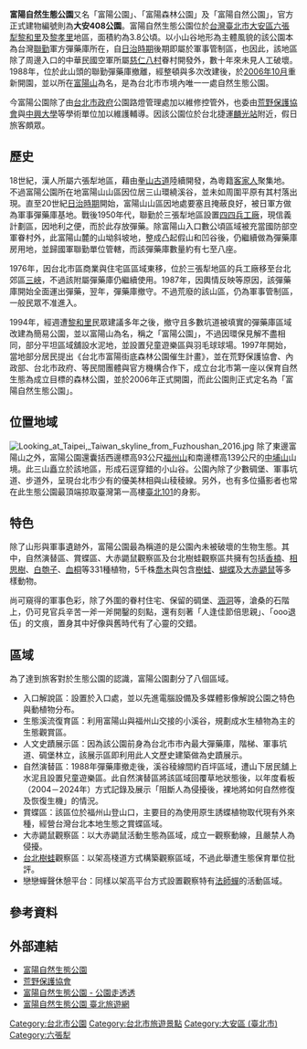 {{no footnotes|time=2018-09-27T11:40:47+00:00}}
{{Infobox park
|image=
|image_size=300px
|location={{flagicon|TWN}} [[臺灣|臺灣]][[台北市|台北市]][[大安區_(臺北市)|大安區]][[黎和里|黎和里]]富陽街
|name=富陽自然生態公園<br><small>Fuyang Eco Park</small>
|operator=青年公園管理所
|status=全年開放
|type=[[生態|生態]][[公園|公園]]
|open=2006年10月
|area={{Convert|38,000|m2|ha acre|0|abbr=off}}
|parking = 第二殯儀館停車場
|publictransit = {{文湖線}}[[麟光站|麟光站]]
}}

{{coord|25.016974|121.557139|display=title}} 

'''富陽自然生態公園'''又名「富陽公園」、「富陽森林公園」及「富陽自然公園」，官方正式建物編號則為'''大安408公園'''。富陽自然生態公園位於[[台灣|台灣]][[臺北市|臺北市]][[大安區_(臺北市)|大安區]][[六張犁_(臺北市)|六張犁]][[黎和里|黎和里]]及[[黎孝里|黎孝里]]地區，面積約為3.8公頃。以小山谷地形為主體風貌的該公園本為台灣[[聯勤|聯勤]]軍方彈藥庫所在，自[[台灣日治時期|日治時期]]後期即屬於軍事管制區，也因此，該地區除了周邊入口的中華民國空軍所屬[[慈仁八村|慈仁八村]]眷村開發外，數十年來未見人工破壞。1988年，位於此山頭的聯勤彈藥庫撤離，經整頓與多次改建後，於[[2006年10月|2006年10月]]重新開園，並以所在[[富陽山|富陽山]]為名，是為台北市市境內唯一一處自然生態公園。

今富陽公園除了由[[台北市政府|台北市政府]]公園路燈管理處加以維修控管外，也委由[[荒野保護協會|荒野保護協會]]與[[中興大學|中興大學]]等學術單位加以維護輔導。因該公園位於台北捷運[[麟光站|麟光站]]附近，假日旅客頗眾。

== 歷史 ==
18世紀，漢人所屬六張犁地區，藉由[[拳山古道|拳山古道]]陸續開發，為粵籍[[客家人|客家人]]聚集地。不過富陽公園所在地富陽山山區因位居三山環繞溪谷，並未如周圍平原有其村落出現。直至20世紀[[台灣日治時期|日治時期]]開始，富陽山山區因地處要塞且掩蔽良好，被日軍方做為軍事彈藥庫基地。戰後1950年代，聯勤於三張犁地區設置[[四四兵工廠|四四兵工廠]]，現信義計劃區，因地利之便，而於此存放彈藥。除富陽山入口數公頃區域被充當國防部空軍眷村外，此富陽山麓的山坳斜坡地，整成凸起假山和凹谷後，仍繼續做為彈藥庫房用地，並歸國軍聯勤單位管轄，而該彈藥庫數量約有七至八座。

1976年，因台北市區商業與住宅區區域東移，位於三張犁地區的兵工廠移至台北郊區[[三峽區|三峽]]，不過該附屬彈藥庫仍繼續使用。1987年，因輿情反映等原因，該彈藥庫開始全面運出彈藥，翌年，彈藥庫撤守。不過荒廢的該山區，仍為軍事管制區，一般民眾不准進入。

1994年，經週遭[[黎和里|黎和里]]民眾建議多年之後，撤守且多數坑道被填實的彈藥庫區域改建為簡易公園，並以富陽山為名，稱之「富陽公園」，不過因環保見解不盡相同，部分平坦區域舖設水泥地，並設置兒童遊樂區與羽毛球球場。1997年開始，當地部分居民提出《台北市富陽街底森林公園催生計畫》，並在荒野保護協會、內政部、台北市政府、等民間團體與官方機構合作下，成立台北市第一座以保育自然生態為成立目標的森林公園，並於2006年正式開園，而此公園則正式定名為「富陽自然生態公園」。

== 位置地域 ==
[[File:Looking_at_Taipei,_Taiwan_skyline_from_Fuzhoushan_2016.jpg|thumb]]
除了東邊富陽山之外，富陽公園還囊括西邊標高93公尺[[福州山|福州山]]和南邊標高139公尺的[[中埔山|中埔山]]山境。此三山矗立於該地區，形成石逕穿錯的小山谷。公園內除了少數碉堡、軍事坑道、步道外，呈現台北市少有的優美林相與山稜稜線。另外，也有多位攝影者也常在此生態公園最頂端掠取臺灣第一高樓[[臺北101|臺北101]]的身影。

== 特色 ==
除了山形與軍事遺跡外，富陽公園最為稱道的是公園內未被破壞的生物生態。其中，自然演替區、賞蝶區、大赤鼯鼠觀察區及台北樹蛙觀察區共擁有包括[[香楠|香楠]]、[[相思樹|相思樹]]、[[白匏子|白匏子]]、[[血桐|血桐]]等331種植物，5千株[[喬木|喬木]]與包含[[樹蛙|樹蛙]]、[[蝴蝶|蝴蝶]]及[[大赤鼯鼠|大赤鼯鼠]]等多樣動物。

尚可窺得的軍事色彩，除了外圍的眷村住宅、保留的碉堡、[[涵洞|涵洞]]等，滄桑的石階上，仍可見官兵辛苦一斧一斧開鑿的刻點，還有刻著「人逢佳節倍思親」、「ooo退伍」的文痕，置身其中好像與舊時代有了心靈的交錯。

== 區域 ==
為了達到旅客對於生態公園的認識，富陽公園劃分了八個區域。

*入口解說區：設置於入口處，並以先進電腦設備及多媒體影像解說公園之特色與動植物分布。
*生態溪流復育區：利用富陽山與福州山交接的小溪谷，規劃成水生植物為主的生態觀賞區。
*人文史蹟展示區：因為該公園前身為台北市市內最大彈藥庫，階梯、軍事坑道、碉堡林立，該展示區即利用此人文歷史建築做為史蹟展示。
*自然演替區：1988年彈藥庫撤走後，溪谷稜線間約百坪區域，遭山下居民舖上水泥且設置兒童遊樂區。此自然演替區將該區域回覆草地狀態後，以年度看板（2004－2024年）方式記錄及展示「阻斷人為侵擾後，裸地將如何自然修復及恢復生機」的情況。
*賞蝶區：該區位於福州山登山口，主要目的為使用原生誘蝶植物取代現有外來種，經營台灣台北本地生態之賞蝶區域。
*大赤鼯鼠觀察區：以大赤鼯鼠活動生態為區域，成立一觀察動線，且嚴禁人為侵擾。
*[[台北樹蛙|台北樹蛙]]觀察區：以架高棧道方式構築觀察區域，不過此舉遭生態保育單位批評。
*戀戀蟬聲休憩平台：同樣以架高平台方式設置觀察特有[[法師蟬|法師蟬]]的活動區域。

== 參考資料 ==
{{reflist}}

== 外部連結 ==
*[http://fuyang.sow.tw/ 富陽自然生態公園]{{Wayback|url=http://fuyang.sow.tw/ |date=20190916080924 }}
*[https://www.sow.org.tw/ 荒野保護協會]{{Wayback|url=https://www.sow.org.tw/ |date=20140219101245 }}
*[https://parks.taipei/parks/m2/pkl_parks_m2C.php?sid=310 富陽自然生態公園 - 公園走透透] {{Wayback|url=https://parks.taipei/parks/m2/pkl_parks_m2C.php?sid=310 |date=20210612114442 }}
*[https://www.travel.taipei/zh-tw/attraction/details/261 富陽自然生態公園  臺北旅遊網] {{Wayback|url=https://www.travel.taipei/zh-tw/attraction/details/261 |date=20210302113840 }}

[[Category:台北市公園|Category:台北市公園]]
[[Category:台北市旅遊景點|Category:台北市旅遊景點]]
[[Category:大安區_(臺北市)|Category:大安區 (臺北市)]]
[[Category:六張犁|Category:六張犁]]